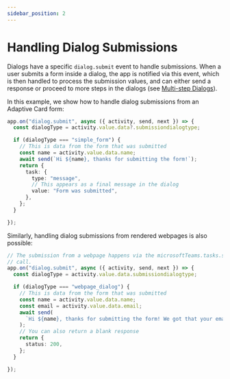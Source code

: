 ```yaml
---
sidebar_position: 2
---
```



# Handling Dialog Submissions

Dialogs have a specific `dialog.submit` event to handle submissions. When a user submits a form inside a dialog, the app is notified via this event, which is then handled to process the submission values, and can either send a response or proceed to more steps in the dialogs (see [Multi-step Dialogs](./handling-multi-step-forms)).

In this example, we show how to handle dialog submissions from an Adaptive Card form:

```ts
app.on("dialog.submit", async ({ activity, send, next }) => {
  const dialogType = activity.value.data?.submissiondialogtype;

  if (dialogType === "simple_form") {
    // This is data from the form that was submitted
    const name = activity.value.data.name;
    await send(`Hi ${name}, thanks for submitting the form!`);
    return {
      task: {
        type: "message",
        // This appears as a final message in the dialog
        value: "Form was submitted",
      },
    };
  }

});
```

Similarly, handling dialog submissions from rendered webpages is also possible:

```ts
// The submission from a webpage happens via the microsoftTeams.tasks.submitTask(formData)
// call.
app.on("dialog.submit", async ({ activity, send, next }) => {
  const dialogType = activity.value.data.submissiondialogtype;

  if (dialogType === "webpage_dialog") {
    // This is data from the form that was submitted
    const name = activity.value.data.name;
    const email = activity.value.data.email;
    await send(
      `Hi ${name}, thanks for submitting the form! We got that your email is ${email}`
    );
    // You can also return a blank response
    return {
      status: 200,
    };
  }

});
```
